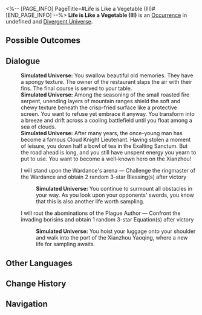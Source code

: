 <%-- [PAGE_INFO]
PageTitle=#Life is Like a Vegetable (III)#
[END_PAGE_INFO] --%>
{{Stub}}
{{Simulated Universe Event Infobox
|id            = 24901-2
|title         = 
|image         = <!--TBA: SpriteOutput/Rogue/RandomEvent/PicRogueEvent_30.png-->
|domains_su    = 
|domains_swarm = 
|domains_gng   = 
|domains_du    = Unknown
|domains_und   = 
|requirements  = 
|prev          = 
|next          = 
|characters    = 
|factions      = 
|order         = 
|order_du      = 129
}}
'''Life is Like a Vegetable (III)''' is an [[Divergent Universe/Occurrence|Occurrence]] in undefined and [[Divergent Universe]].

==Possible Outcomes==
{{Possible Outcomes
|choice_1 = I will stand upon the Wardance's arena
|result_1 = Challenge the ringmaster of the Wardance and obtain 2 random 3-star Blessing(s) after victory

|choice_2 = I will rout the abominations of the Plague Author
|result_2 = Confront the invading borisins and obtain 1 random 3-star Equation(s) after victory

}}
<!--
==Gameplay Notes==
* 
-->
==Dialogue==
{{Dialogue Start}}
:'''Simulated Universe:''' You swallow beautiful old memories. They have a spongy texture. The owner of the restaurant slaps the air with their fins. The final course is served to your table.
:'''Simulated Universe:''' Among the seasoning of the small roasted fire serpent, unending layers of mountain ranges shield the soft and chewy texture beneath the crisp-fried surface like a protective screen. You want to refuse yet embrace it anyway. You transform into a breeze and drift across a cooling battlefield until you float among a sea of clouds.
:'''Simulated Universe:''' After many years, the once-young man has become a famous Cloud Knight Lieutenant. Having stolen a moment of leisure, you down half a bowl of tea in the Exalting Sanctum. But the road ahead is long, and you still have unspent energy you yearn to put to use. You want to become a well-known hero on the Xianzhou!
:{{DIcon|Star}} I will stand upon the Wardance's arena &mdash; Challenge the ringmaster of the Wardance and obtain 2 random 3-star Blessing(s) after victory
::'''Simulated Universe:''' You continue to surmount all obstacles in your way. As you look upon your opponents' swords, you know that this is also another life worth sampling.
:{{DIcon|Star}} I will rout the abominations of the Plague Author &mdash; Confront the invading borisins and obtain 1 random 3-star Equation(s) after victory
::'''Simulated Universe:''' You hoist your luggage onto your shoulder and walk into the port of the Xianzhou Yaoqing, where a new life for sampling awaits.
{{Dialogue End}}

==Other Languages==
{{Other Languages
|en   = Life is Like a Vegetable (III)
|zhs  = 人生如菜（其三）
|zht  = 人生如菜（其三）
|ja   = {{Rubi|人生|じんせい}}は{{Rubi|料理|りょうり}}の{{Rubi|如|ごと}}く（その3）
|ko   = 인생은 채소와 같다 (3)
|es   = La vida es como la verdura (III)
|fr   = La vie est comme un légume (III)
|ru   = Жизнь как пища III
|th   = ชีวิตดั่งพืชผัก (3)
|vi   = Nhân Sinh Như Rau Cải (III)
|de   = Das Leben ist wie Gemüse (III)
|id   = Hidup Bagai Sayur (3)
|pt   = A Vida É Como um Legume (III)
}}

==Change History==
{{Change History|2.7}}

==Navigation==
{{Occurrence Navbox}}